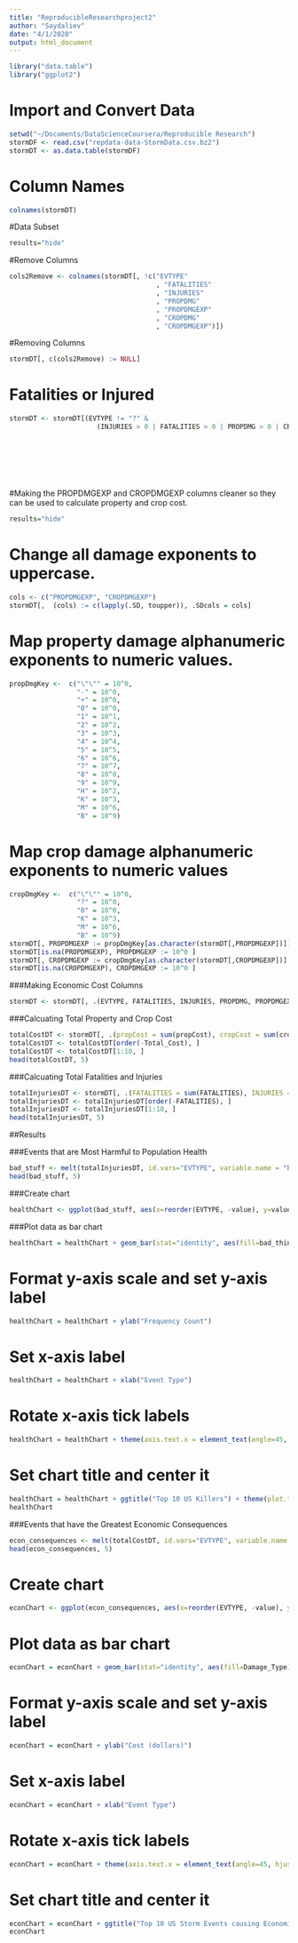 ```yaml
---
title: "ReproducibleResearchproject2"
author: "Saydaliev"
date: "4/1/2020"
output: html_document
---
```

```r
library("data.table")
library("ggplot2")
```


# Import and Convert Data 
```r
setwd("~/Documents/DataScienceCoursera/Reproducible Research")
stormDF <- read.csv("repdata-data-StormData.csv.bz2")
stormDT <- as.data.table(stormDF)
```


# Column Names 
```r
colnames(stormDT)
```


#Data Subset 
```r
results="hide"
```


#Remove Columns 

```r
cols2Remove <- colnames(stormDT[, !c("EVTYPE"
                                     , "FATALITIES"
                                     , "INJURIES"
                                     , "PROPDMG"
                                     , "PROPDMGEXP"
                                     , "CROPDMG"
                                     , "CROPDMGEXP")])

```


#Removing Columns 

```r
stormDT[, c(cols2Remove) := NULL]
```


# Fatalities or Injured 

```r
stormDT <- stormDT[(EVTYPE != "?" & 
                      (INJURIES > 0 | FATALITIES > 0 | PROPDMG > 0 | CROPDMG > 0)), c("EVTYPE"
                                                                                      , "FATALITIES"
                                                                                      , "INJURIES"
                                                                                      , "PROPDMG"
                                                                                      , "PROPDMGEXP"
                                                                                      , "CROPDMG"
                                                                                      , "CROPDMGEXP") ]
```



#Making the PROPDMGEXP and CROPDMGEXP columns cleaner so they can be used to calculate property and crop cost.

```r
results="hide"

```



# Change all damage exponents to uppercase.

```r
cols <- c("PROPDMGEXP", "CROPDMGEXP")
stormDT[,  (cols) := c(lapply(.SD, toupper)), .SDcols = cols]
```



# Map property damage alphanumeric exponents to numeric values.

```r
propDmgKey <-  c("\"\"" = 10^0,
                 "-" = 10^0, 
                 "+" = 10^0,
                 "0" = 10^0,
                 "1" = 10^1,
                 "2" = 10^2,
                 "3" = 10^3,
                 "4" = 10^4,
                 "5" = 10^5,
                 "6" = 10^6,
                 "7" = 10^7,
                 "8" = 10^8,
                 "9" = 10^9,
                 "H" = 10^2,
                 "K" = 10^3,
                 "M" = 10^6,
                 "B" = 10^9)
```



# Map crop damage alphanumeric exponents to numeric values

```r
cropDmgKey <-  c("\"\"" = 10^0,
                 "?" = 10^0, 
                 "0" = 10^0,
                 "K" = 10^3,
                 "M" = 10^6,
                 "B" = 10^9)
stormDT[, PROPDMGEXP := propDmgKey[as.character(stormDT[,PROPDMGEXP])]]
stormDT[is.na(PROPDMGEXP), PROPDMGEXP := 10^0 ]
stormDT[, CROPDMGEXP := cropDmgKey[as.character(stormDT[,CROPDMGEXP])] ]
stormDT[is.na(CROPDMGEXP), CROPDMGEXP := 10^0 ]

```



###Making Economic Cost Columns

```r
stormDT <- stormDT[, .(EVTYPE, FATALITIES, INJURIES, PROPDMG, PROPDMGEXP, propCost = PROPDMG * PROPDMGEXP, CROPDMG, CROPDMGEXP, cropCost = CROPDMG * CROPDMGEXP)]
```



###Calcuating Total Property and Crop Cost

```r
totalCostDT <- stormDT[, .(propCost = sum(propCost), cropCost = sum(cropCost), Total_Cost = sum(propCost) + sum(cropCost)), by = .(EVTYPE)]
totalCostDT <- totalCostDT[order(-Total_Cost), ]
totalCostDT <- totalCostDT[1:10, ]
head(totalCostDT, 5)
```



###Calcuating Total Fatalities and Injuries

```r
totalInjuriesDT <- stormDT[, .(FATALITIES = sum(FATALITIES), INJURIES = sum(INJURIES), totals = sum(FATALITIES) + sum(INJURIES)), by = .(EVTYPE)]
totalInjuriesDT <- totalInjuriesDT[order(-FATALITIES), ]
totalInjuriesDT <- totalInjuriesDT[1:10, ]
head(totalInjuriesDT, 5)

```


##Results

###Events that are Most Harmful to Population Health

```r
bad_stuff <- melt(totalInjuriesDT, id.vars="EVTYPE", variable.name = "bad_thing")
head(bad_stuff, 5)
```


###Create chart
```r
healthChart <- ggplot(bad_stuff, aes(x=reorder(EVTYPE, -value), y=value))
```


###Plot data as bar chart

```r
healthChart = healthChart + geom_bar(stat="identity", aes(fill=bad_thing), position="dodge")
```


# Format y-axis scale and set y-axis label
```r
healthChart = healthChart + ylab("Frequency Count") 
```


# Set x-axis label
```r
healthChart = healthChart + xlab("Event Type") 
```


# Rotate x-axis tick labels 
```r
healthChart = healthChart + theme(axis.text.x = element_text(angle=45, hjust=1))
```


# Set chart title and center it

```r
healthChart = healthChart + ggtitle("Top 10 US Killers") + theme(plot.title = element_text(hjust = 0.5))
healthChart
```


###Events that have the Greatest Economic Consequences

```r
econ_consequences <- melt(totalCostDT, id.vars="EVTYPE", variable.name = "Damage_Type")
head(econ_consequences, 5)
```



# Create chart
```r
econChart <- ggplot(econ_consequences, aes(x=reorder(EVTYPE, -value), y=value))
```


# Plot data as bar chart
```r
econChart = econChart + geom_bar(stat="identity", aes(fill=Damage_Type), position="dodge")
```

# Format y-axis scale and set y-axis label
```r
econChart = econChart + ylab("Cost (dollars)") 
```

# Set x-axis label
```r
econChart = econChart + xlab("Event Type") 
```

# Rotate x-axis tick labels 
```r
econChart = econChart + theme(axis.text.x = element_text(angle=45, hjust=1))
```

# Set chart title and center it

```r
econChart = econChart + ggtitle("Top 10 US Storm Events causing Economic Consequences") + theme(plot.title = element_text(hjust = 0.5))
econChart
```






